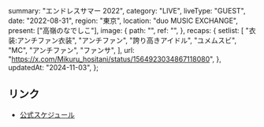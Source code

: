   summary: "エンドレスサマー 2022",
  category: "LIVE",
  liveType: "GUEST",
  date: "2022-08-31",
  region: "東京",
  location: "duo MUSIC EXCHANGE",
  present: ["高嶺のなでしこ"],
  image: {
    path: "",
    ref: "",
  },
  recaps: {
    setlist: [
      "衣装:アンチファン衣装",
      "アンチファン",
      "誇り高きアイドル",
      "ユメムスビ",
      "MC",
      "アンチファン",
      "ファンサ",
    ],
    url: "https://x.com/Mikuru_hositani/status/1564923034867118080",
  },
  updatedAt: "2024-11-03",
};

## リンク

- [公式スケジュール](https://takanenonadeshiko.jp/?p=381)
